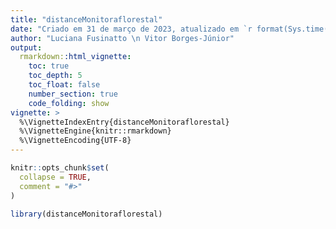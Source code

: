 ```yaml
---
title: "distanceMonitoraflorestal"
date: "Criado em 31 de março de 2023, atualizado em `r format(Sys.time(), '%d de %B de %Y')`"
author: "Luciana Fusinatto \n Vitor Borges-Júnior"
output: 
  rmarkdown::html_vignette:
    toc: true
    toc_depth: 5
    toc_float: false
    number_section: true
    code_folding: show
vignette: >
  %\VignetteIndexEntry{distanceMonitoraflorestal}
  %\VignetteEngine{knitr::rmarkdown}
  %\VignetteEncoding{UTF-8}
---
```


```r
knitr::opts_chunk$set(
  collapse = TRUE,
  comment = "#>"
)
```

```r
library(distanceMonitoraflorestal)
```
